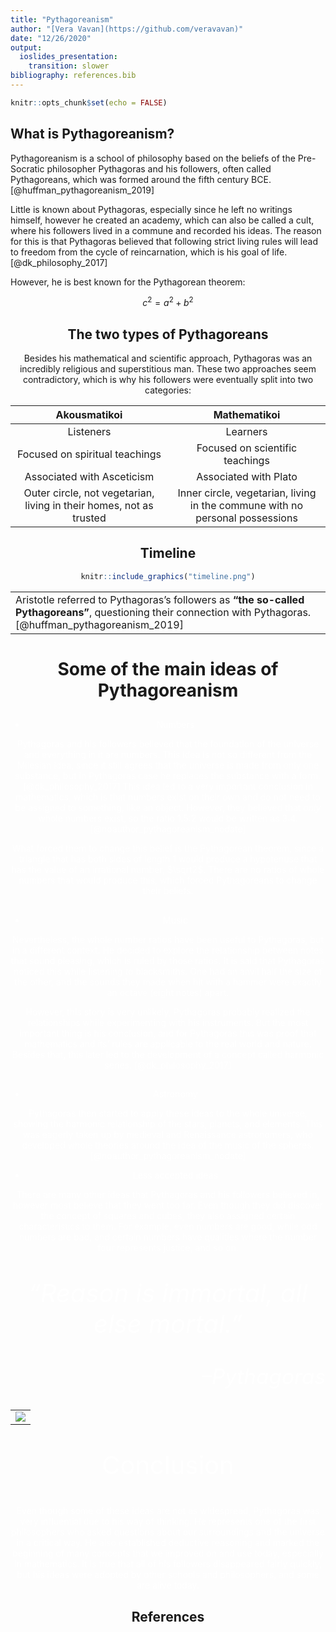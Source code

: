 ```yaml
---
title: "Pythagoreanism"
author: "[Vera Vavan](https://github.com/veravavan)"
date: "12/26/2020"
output:
  ioslides_presentation:
    transition: slower
bibliography: references.bib
---
```


```r
knitr::opts_chunk$set(echo = FALSE)
```

## What is Pythagoreanism?

Pythagoreanism is a school of philosophy based on the beliefs of the Pre-Socratic philosopher Pythagoras and his followers, often called Pythagoreans, which was formed around the fifth century BCE.[@huffman_pythagoreanism_2019]

Little is known about Pythagoras, especially since he left no writings himself, however he created an academy, which can also be called a cult, where his followers lived in a commune and recorded his ideas. The reason for this is that Pythagoras believed that following strict living rules will lead to freedom from the cycle of reincarnation, which is his goal of life. [@dk_philosophy_2017]

However, he is best known for the Pythagorean theorem:

<center> $c^{2} = a^{2} + b^{2}$ \center

## The two types of Pythagoreans

Besides his mathematical and scientific approach, Pythagoras was an incredibly religious and superstitious man. These two approaches seem contradictory, which is why his followers were eventually split into two categories:

 Akousmatikoi |  Mathematikoi  
 :-----------: | :-----------: 
 Listeners | Learners
 Focused on spiritual teachings | Focused on scientific teachings 
Associated with Asceticism | Associated with Plato 
Outer circle, not vegetarian, living in their homes, not as trusted | Inner circle, vegetarian, living in the commune with no personal possessions 

## Timeline 

```r
knitr::include_graphics("timeline.png")

```
----------
Aristotle referred to Pythagoras's followers as **“the so-called Pythagoreans”**, questioning their connection with Pythagoras. [@huffman_pythagoreanism_2019]
----------

# Some of the main ideas of Pythagoreanism

## {data-background=#515151}
<div style="color:white;">
* Numbers 

Pythagoras and his followers believed that the foundation of the universe and everything in it are numbers. This idea is not so different from the Milesian idea, since it still agrees that the universe is made from only one substance, but in Pythagoras case he replaces the substance with a form. [@dk_philosophy_2017]
This idea led to a very important conclusion in mathematics, which is that numbers exist on their own and do not need to be assigned to something, like an object. However, they believed that *only* whole numbers exist, so the ratio 1.5:2 would be written as 3:4. [@noauthor_pythagoreanism_nodate]

What forced them to change this belief is the Pythagorean theorem, since a triangle that has both sides of length 1 would produce a hypotenuse that has the value of an irrational number, $\sqrt2$. There are no ratios of whole numbers that would produce this, which forced Pythagoreans to change their beliefs.
</div>

## {data-background=#515151}
<div style="color:white;">
* Music

Nevertheless, the whole number ratios have been useful to Pythagoras, but in a different context. He decided to explore the relationship between notes that sound pleasing, which is ruled by those ratios. It is said that Pythagoras noticed this while listening to blacksmiths. One had an anvil half the size of the other, and the sounds they made when hit with a hammer were exactly an octave (eight notes) apart. 

However, this story is very unlikely, Pythagoras probably realized the relationships while experimenting with his instruments. But the most important thing is his conclusion, and for Pythagoras this was proof that mathematics and its' rules are applicable to the real world and nature. Besides that, this later led to the development of a concept called harmonic series. [@dk_philosophy_2017]
</div>

## {data-background=#515151}
<div style="color:white;">
* Astronomy

Pythagoras then started to apply these ideas to the whole universe, showing the harmonic relationship of the stars, planets, and elements. This was eagerly taken up by medieval and Renaissance astronomers, who developed whole theories around the idea of the music of the spheres. [@noauthor_pythagoreanism_nodate]

* Less accepted ideas

There are many other ideas that Pythagoras and his followers believed in, however most believe that they went too far. Even though they did discover the concept of squares and cubes, they also assigned certain characteristics to them. For example, even numbers are good, while odd numbers are bad, and certain numbers have qualities where the number four represents justice, and so on. 

</div>

## {data-background=#515151}

<p style="color: white; font-size: 30pt; font-style: italic;"> "*Reason is immortal, all else mortal.*" </p>

<p style="color: white; font-style: oblique; text-align: right; font-size: 25pt;">--Pythagoras</p>

----------
![](Pythagoras_ideas.jpg){width=765px; height=400px;}
----------

## {data-background=#515151}
<div style="color:white;">
<p style="font-size: 30pt;">Conclusion</p>

Even though some of these ideas are not as widespread, Pythagoras was very influential due to his way of thinking. He represents one of the first philosophers who asked questions about our surroundings and the universe in a critical way. He also established deductive reasoning and marked the beginning of many concepts that we improved on and use today, especially in mathematics. It is true that all of his followers disappeared fairly quickly, but his ideas were adopted by other schools and philosophers, and some are alive today.
</div>

## References
